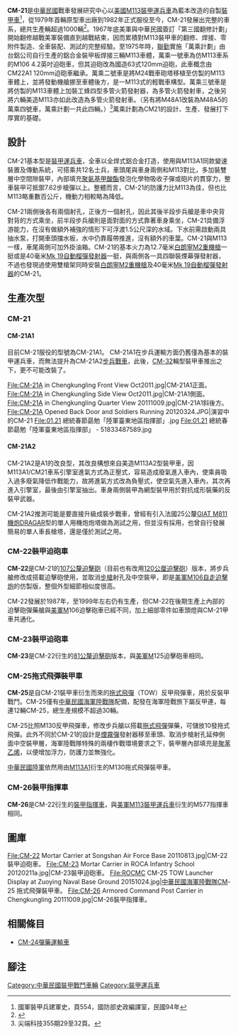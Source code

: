 {{noteTA
|1=zh-hans:毫米;zh-hk:毫米;zh-tw:公釐;
|2=zh-hans:米;zh-hk:米;zh-tw:公尺;
|3=zh-hans:坦克;zh-hk:坦克;zh-tw:戰車;
|4=zh-hans:主战坦克;zh-hk:主戰坦克;zh-tw:主力戰車;
}}
{{Infobox Weapon
|name=CM-21裝甲車 [[File:Flag_of_the_Republic_of_China.svg|30px]]
|image=File:CM-21A APC of Left Wing Advancing 20111105.jpg
|image_size=300px
|caption=CM-21A1裝甲運兵車
|origin={{ROC}}
|type=[[裝甲運兵車|裝甲運兵車]]
<!-- 服役記錄 -->
|service= 1982年－至今
|used_by={{ROCA}}<br/>{{ROCMC}}
|wars= 無
<!-- 生產歷史 -->
|designer= 中華民國戰車發展研究中心
|design_date=1970年代
|manufacturer=中華民國戰車發展研究中心
|unit_cost=
|production_date=1980年代
|number= 超過1,000輛（含改裝型）
|variants= 五種 見「生產次型」
|is_vehicle=yes
|length=4.863 m
|width=2.686 m
|height=2.5 m
|weight=12.7 噸（未加砲）
|suspension=懸吊桿、5陸輪
|speed=66 km/h
|vehicle_range=550 km
|primary_armament=[[白朗寧M2重機槍|白朗寧M2重機槍]]
|secondary_armament=[[Mk_19自動榴彈發射器|Mk 19自動榴彈發射器]]<br />兩具四管煙霧彈發射器<br />各種改型武器
|armour=全焊式雙層鋁合金車殼
|engine=帕金斯TV8-640渦輪增壓[[柴油引擎|柴油引擎]]，底特律柴油公司6v53柴油引擎
|transmission=艾利森TX100-1自動變速箱，前進檔3，倒退檔1
|crew=2車員+12步兵<br />（其他改型不定）
|engine_power= 210馬力
|pw_ratio= 22.36馬力／噸
|clearance=
}}
'''CM-21'''是[[中華民國|中華民國]]戰車發展研究中心以[[美國|美國]][[M113裝甲運兵車|M113裝甲運兵車]]為藍本改造的自製[[裝甲車|裝甲車]]<ref>國軍裝甲兵建軍史，頁554，國防部史政編譯室，民國94年</ref>，從1979年首輛原型車出廠到1982年正式服役至今，CM-21發展出完整的車系，總共生產輛超過1000輛<ref>{{Cite web |url=http://www.singtaonet.com:82/glb_military/200708/t20070809_594137.html |title=星島環球網 |accessdate=2007-10-05 |archive-date=2014-01-12 |archive-url=https://web.archive.org/web/20140112115636/http://www.singtaonet.com:82/glb_military/200708/t20070809_594137.html |dead-url=no }}</ref>。1967年底美軍與中華民國簽訂「第三國翻修計劃」開始翻修越戰美軍裝備直到越戰結束，因而累積對M113裝甲車的翻修、焊接、零附件製造、全車裝配、測試的完整經驗。至1975年時，[[國防部聯合後勤司令部|聯勤]]實施「萬乘計劃」由台鋁公司自行生產的鋁合金裝甲板焊接三輛M113車體，萬乘一號車為仿M113車系的M106 4.2英吋迫砲車，但其迫砲改為國造63式120mm迫砲，此車概念由CM22A1 120mm迫砲車繼承。萬乘二號車是將M24戰車砲塔移植至仿製的M113車體上，並將發動機艙挪至車體後方，是一M113式的輕戰車構型。萬乘三號車是將仿製的M113車體上加裝工蜂四型多管火箭發射器，為多管火箭發射車，之後另將六輛美造M113亦如此改造為多管火箭發射車。（另有將M48A1改裝為M48A5的萬乘四號車，萬乘計劃一共此四輛。）<ref>尖端科技355期29至32頁。</ref>萬乘計劃為CM21的設計、生產、發展打下厚實的基礎。

== 設計 ==
CM-21基本型是[[裝甲運兵車|裝甲運兵車]]，全車以全焊式鋁合金打造，使用與M113A1同款變速裝置及傳動系統，可搭乘共12名士兵，車頭尾與車身兩側和M113對比，多加裝雙層中空間隙裝甲，內部填充[[聚氨基甲酸酯|聚氨基甲酸酯]]發泡化學物吸收子彈或砲片的貫穿力，整車裝甲可抵禦7.62步槍彈以上。整體而言，CM-21的防護力比M113為佳，但也比M113略重數百公斤，機動力相較略為降低。

CM-21兩側後各有兩個射孔，正後方一個射孔，因此其後半段步兵艙是車中央背對背的方式乘坐，前半段步兵艙則是面對面的方式靠著車身乘坐，CM-21具備浮游能力，在沒有做額外補強的情形下可浮渡1.5公尺深的水域。下水前需啟動兩具抽水泵，打開車頭擋水板，水中仍靠履帶推進，沒有額外的車葉。CM-21與M113一樣，車尾兩側可加外掛油箱。CM-21的基本火力為12.7毫米[[白朗寧M2重機槍|白朗寧M2重機槍]]一挺或是40毫米[[Mk_19自動榴彈發射器|Mk 19自動榴彈發射器]]一挺，與兩側各一具四聯裝煙幕彈發射器，不過也發現過使用雙槍架同時安裝[[白朗寧M2重機槍|白朗寧M2重機槍]]及40毫米[[Mk_19自動榴彈發射器|Mk 19自動榴彈發射器]]的CM-21。

== 生產次型 ==
=== CM-21 ===
==== CM-21A1 ====
目前CM-21服役的型號為CM-21A1。 
CM-21A1在步兵運輸方面仍舊僅為基本的裝甲運兵車，而無法提升為CM-21A2[[裝步戰車|步兵戰車]]，此後，[[CM-32|CM-32]]輪型裝甲車推出之下，更不可能改裝了。
<gallery>
File:CM-21A in Chengkungling Front View Oct2011.jpg|CM-21A1正面。
File:CM-21A in Chengkungling Side View Oct2011.jpg|CM-21A1側面。
File:CM-21A in Chengkungling Quarter View 20111009.jpg|CM-21A1斜後方。
File:CM-21A Opened Back Door and Soldiers Running 20120324.JPG|演習中的CM-21
File:01.21 總統春節勗勉「陸軍臺東地區指揮部」.jpg
File:01.21 總統春節勗勉「陸軍臺東地區指揮部」 - 51833487589.jpg
</gallery>
==== CM-21A2 ====
CM-21A2是A1的改良型，其改良構想來自美造M113A2型裝甲車，因M113A1/CM21車系引擎室進氣方式為正壓式，容易造成廢氣進入車內，使乘員吸入過多廢氣降低作戰能力，故將進氣方式改為負壓式，使空氣先進入車內，其次再進入引擎室，最後由引擎室抽出。車身兩側裝甲為網型裝甲用於對抗成形裝藥的反裝甲武器。

CM-21A2推測可能是要直接升級成裝步戰車，曾經有引入法國25公釐[[GIAT_M811機炮|GIAT M811機炮]]DRAGAR型的單人用機炮炮塔做為測試之用，但並沒有採用，也曾自行發展簡易的單人車長槍塔，還是僅於測試之用。

=== CM-22裝甲迫砲車 ===
'''CM-22'''是CM-21的[[62式4.2英吋迫擊砲|107公釐迫擊砲]]（目前也有改用[[63式120毫米迫擊砲|120公厘迫擊砲]]）版本，將步兵艙修改成搭載迫擊砲使用，並取消[[步槍|步槍]]射孔及中空裝甲，即是[[美軍|美軍]][[M106自走迫擊炮|M106自走迫擊炮]]的仿製版，整個外型細節相似度很高。

CM-22發展於1987年，至1999年左右仍有生產，但CM-22在後期生產上內部的迫擊砲彈藥艙與[[美軍|美軍]]M106迫擊砲車已經不同，加上細部零件如車頭燈與CM-21甲車共通化。

=== CM-23裝甲迫砲車 ===
'''CM-23'''是CM-22衍生的[[T-75_81公釐迫擊砲|81公釐迫擊砲]]版本，與[[美軍|美軍]]M125迫擊砲車相同。

=== CM-25拖式飛彈裝甲車 ===
'''CM-25'''是自CM-21裝甲車衍生而來的[[拖式飛彈|拖式飛彈]]（TOW）反甲飛彈車，用於反裝甲戰鬥。CM-25僅有[[中華民國海軍陸戰隊|中華民國海軍陸戰隊]]配備，配發在海軍陸戰旅下屬反甲連，每連12輛CM-25，總生產規模不超過30輛。

CM-25比照M130反甲飛彈車，修改步兵艙以搭載[[拖式飛彈|拖式飛彈]]彈藥，可儲放10發拖式飛彈。此外不同於CM-21的設計是[[煙霧彈|煙霧彈]]發射器移至車頭、取消步槍射孔延伸側面中空裝甲層，海軍陸戰隊特殊的兩棲作戰環境要求之下，裝甲層內部填充是[[聚苯乙烯|聚苯乙烯]]，以便增加浮力，防護力並無強化。

[[中華民國陸軍|中華民國陸軍]]依然用由[[M113|M113A1]]衍生的M130拖式飛彈裝甲車。

=== CM-26裝甲指揮車 ===
'''CM-26'''是CM-22衍生的[[裝甲指揮車|裝甲指揮車]]，與[[美軍|美軍]][[M113裝甲運兵車|M113裝甲運兵車]]衍生的M577指揮車相同。

== 圖庫 ==

<gallery widths="200px" heights="180px">
File:CM-22 Mortar Carrier at Songshan Air Force Base 20110813.jpg|CM-22裝甲迫砲車。
File:CM-23 Mortar Carrier in ROCA Infantry School 20120211a.jpg|CM-23裝甲迫砲車。
File:ROCMC CM-25 TOW Launcher Display at Zuoying Naval Base Ground 20151024.jpg|[[中華民國海軍陸戰隊|中華民國海軍陸戰隊]]CM-25 拖式飛彈裝甲車。
File:CM-26 Armored Command Post Carrier in Chengkungling 20111009.jpg|CM-26裝甲指揮車。
</gallery>

== 相關條目 ==
* [[CM-24彈藥運輸車|CM-24彈藥運輸車]]

== 腳注 ==
{{Commonscat|CM-21}}
{{reflist}}

{{中華民國國防工業}}
{{中華民國陸軍軍備}}
{{中華民國海軍陸戰隊軍備}}
{{中華民國研製的裝甲車}}

[[Category:中華民國裝甲戰鬥車輛|Category:中華民國裝甲戰鬥車輛]]
[[Category:裝甲運兵車|Category:裝甲運兵車]]